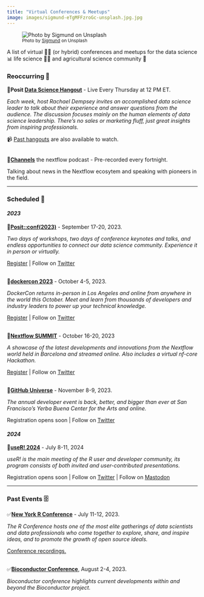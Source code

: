 ```yaml
---
title: "Virtual Conferences & Meetups"
image: images/sigmund-eTgMFFzroGc-unsplash.jpg.jpg
---
```


![~Photo by [Sigmund](https://unsplash.com/photos/eTgMFFzroGc) on Unsplash~](images/sigmund-eTgMFFzroGc-unsplash.jpg)

A list of virtual 🧑‍💻 (or hybrid) conferences and meetups for the data science 📊 life science 🧪🧬 and agricultural science community 🌾

### Reoccurring 🔁

📌**Posit [Data Science Hangout](https://posit.co/data-science-hangout/)** - Live Every Thursday at 12 PM ET.

*Each week, host Rachael Dempsey invites an accomplished data science leader to talk about their experience and answer questions from the audience. The discussion focuses mainly on the human elements of data science leadership. There's no sales or marketing fluff, just great insights from inspiring professionals.*

📹 [Past hangouts](https://posit.co/past-hangouts/) are also available to watch.\
\

📌[**Channels**](https://www.nextflow.io/podcasts.html) the nextflow podcast - Pre-recorded every fortnight.

Talking about news in the Nextflow ecosytem and speaking with pioneers in the field.

------------------------------------------------------------------------

### Scheduled 📆

#### *2023*

📌[**Posit::conf(2023)**](https://posit.co/conference/) - September 17-20, 2023*.*

*Two days of workshops, two days of conference keynotes and talks, and endless opportunities to connect our data science community. Experience it in person or virtually.*

[Register](https://reg.conf.posit.co/flow/posit/positconf23/reg/login) \| Follow on [Twitter](https://twitter.com/posit_pbc)\
\

📌[**dockercon 2023**](https://www.dockercon.com/) - October 4-5, 2023.

*DockerCon returns in-person in Los Angeles and online from anywhere in the world this October. Meet and learn from thousands of developers and industry leaders to power up your technical knowledge.*

[Register](https://www.dockercon.com/2023/begin) \| Follow on [Twitter](https://twitter.com/Docker)\
\

📌[**Nextflow SUMMIT**](https://summit.nextflow.io/) - October 16-20, 2023

*A showcase of the latest developments and innovations from the Nextflow world held in Barcelona and streamed online. Also includes a virtual nf-core Hackathon.*

[Register](https://summit.nextflow.io/purchase/) \| Follow on [Twitter](https://twitter.com/SeqeraLabs)\
\

📌[**GitHub Universe**](https://githubuniverse.com/) - November 8-9, 2023.

*The annual developer event is back, better, and bigger than ever at San Francisco's Yerba Buena Center for the Arts and online.*

Registration opens soon \| Follow on [Twitter](https://twitter.com/githubuniverse)

#### *2024*

📌[**useR! 2024**](https://www.r-project.org/conferences/) - July 8-11, 2024

*useR! is the main meeting of the R user and developer community, its program consists of both invited and user-contributed presentations.*

Registration opens soon \| Follow on [Twitter](https://twitter.com/_useRconf) \| Follow on [Mastodon](https://mastodon.social/@useR_conf)

------------------------------------------------------------------------

### Past Events 🗄️

✅[**New York R Conference**](https://rstats.ai/nyr.html) - July 11-12, 2023.

*The R Conference hosts one of the most elite gatherings of data scientists and data professionals who come together to explore, share, and inspire ideas, and to promote the growth of open source ideals.*

[Conference recordings.](https://www.landeranalytics.com/post/nyr-2023-recap)\
\

✅[**Bioconductor Conference**](https://bioc2023.bioconductor.org/), August 2-4, 2023.

*Bioconductor conference highlights current developments within and beyond the Bioconductor project.*
